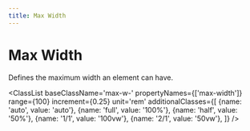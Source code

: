 ```yaml
---
title: Max Width
---
```



# Max Width

Defines the maximum width an element can have.

<ClassList 
  baseClassName='max-w-' 
  propertyNames={['max-width']} 
  range={100} 
  increment={0.25} 
  unit='rem' 
  additionalClasses={[
    {name: 'auto', value: 'auto'},
    {name: 'full', value: '100%'},
    {name: 'half', value: '50%'},
    {name: '1/1', value: '100vw'},
    {name: '2/1', value: '50vw'},
  ]} 
/>
